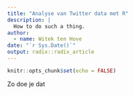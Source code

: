 ```yaml
---
title: "Analyse van Twitter data met R"
description: |
  How to do such a thing.
author:
  - name: Witek ten Hove
date: "`r Sys.Date()`"
output: radix::radix_article
---
```


```r
knitr::opts_chunk$set(echo = FALSE)
```

Zo doe je dat




